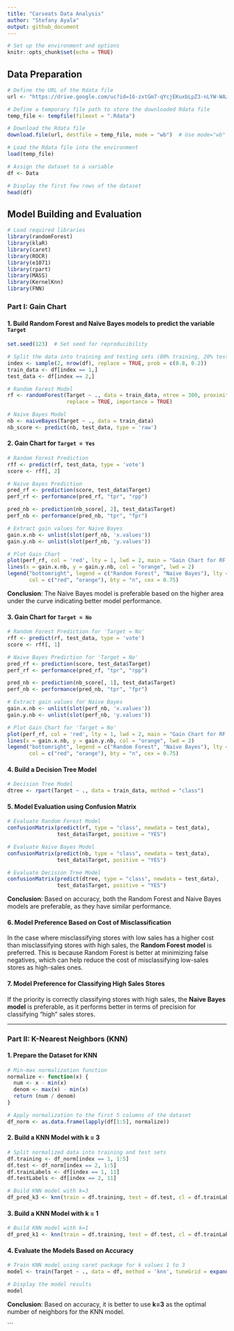 ---
title: "Carseats Data Analysis"
author: "Stefany Ayala"
output: github_document
---

```{r setup, include=FALSE}
# Set up the environment and options
knitr::opts_chunk$set(echo = TRUE)
```

## Data Preparation

```{r}
# Define the URL of the Rdata file
url <- "https://drive.google.com/uc?id=16-zxtGm7-qYcjEKuxbLpZ3-nLYW-WAzX&export=download"

# Define a temporary file path to store the downloaded Rdata file
temp_file <- tempfile(fileext = ".Rdata")

# Download the Rdata file
download.file(url, destfile = temp_file, mode = "wb")  # Use mode="wb" for binary files

# Load the Rdata file into the environment
load(temp_file)

# Assign the dataset to a variable
df <- Data

# Display the first few rows of the dataset
head(df)
```

## Model Building and Evaluation

```{r, message=FALSE, warning=FALSE}
# Load required libraries
library(randomForest)
library(klaR)
library(caret)
library(ROCR)
library(e1071)
library(rpart)
library(MASS)
library(KernelKnn)
library(FNN)
```

### Part I: Gain Chart

#### 1. Build Random Forest and Naïve Bayes models to predict the variable `Target`

```{r}
set.seed(123)  # Set seed for reproducibility

# Split the data into training and testing sets (80% training, 20% testing)
index <- sample(2, nrow(df), replace = TRUE, prob = c(0.8, 0.2))
train_data <- df[index == 1,]
test_data <- df[index == 2,]

# Random Forest Model
rf <- randomForest(Target ~ ., data = train_data, ntree = 300, proximity = TRUE,
                   replace = TRUE, importance = TRUE)

# Naive Bayes Model
nb <- naiveBayes(Target ~ ., data = train_data)
nb_score <- predict(nb, test_data, type = 'raw')
```

#### 2. Gain Chart for `Target = Yes`

```{r}
# Random Forest Prediction
rff <- predict(rf, test_data, type = 'vote')
score <- rff[, 2]

# Naive Bayes Prediction
pred_rf <- prediction(score, test_data$Target)
perf_rf <- performance(pred_rf, "tpr", "rpp")

pred_nb <- prediction(nb_score[, 2], test_data$Target)
perf_nb <- performance(pred_nb, "tpr", "fpr")

# Extract gain values for Naive Bayes
gain.x.nb <- unlist(slot(perf_nb, 'x.values'))
gain.y.nb <- unlist(slot(perf_nb, 'y.values'))

# Plot Gain Chart
plot(perf_rf, col = 'red', lty = 1, lwd = 2, main = "Gain Chart for RF and Naive Bayes Models")
lines(x = gain.x.nb, y = gain.y.nb, col = "orange", lwd = 2)
legend("bottomright", legend = c("Random Forest", "Naive Bayes"), lty = c(1, 1),
       col = c("red", "orange"), bty = "n", cex = 0.75)
```

**Conclusion**: The Naive Bayes model is preferable based on the higher area under the curve indicating better model performance.

#### 3. Gain Chart for `Target = No`

```{r}
# Random Forest Prediction for 'Target = No'
rff <- predict(rf, test_data, type = 'vote')
score <- rff[, 1]

# Naive Bayes Prediction for 'Target = No'
pred_rf <- prediction(score, test_data$Target)
perf_rf <- performance(pred_rf, "tpr", "rpp")

pred_nb <- prediction(nb_score[, 1], test_data$Target)
perf_nb <- performance(pred_nb, "tpr", "fpr")

# Extract gain values for Naive Bayes
gain.x.nb <- unlist(slot(perf_nb, 'x.values'))
gain.y.nb <- unlist(slot(perf_nb, 'y.values'))

# Plot Gain Chart for 'Target = No'
plot(perf_rf, col = 'red', lty = 1, lwd = 2, main = "Gain Chart for RF and Naive Bayes Models")
lines(x = gain.x.nb, y = gain.y.nb, col = "orange", lwd = 2)
legend("bottomright", legend = c("Random Forest", "Naive Bayes"), lty = c(1, 1),
       col = c("red", "orange"), bty = "n", cex = 0.75)
```

#### 4. Build a Decision Tree Model

```{r}
# Decision Tree Model
dtree <- rpart(Target ~ ., data = train_data, method = "class")
```

#### 5. Model Evaluation using Confusion Matrix

```{r}
# Evaluate Random Forest Model
confusionMatrix(predict(rf, type = "class", newdata = test_data),
                test_data$Target, positive = "YES")

# Evaluate Naive Bayes Model
confusionMatrix(predict(nb, type = "class", newdata = test_data),
                test_data$Target, positive = "YES")

# Evaluate Decision Tree Model
confusionMatrix(predict(dtree, type = "class", newdata = test_data),
                test_data$Target, positive = "YES")
```

**Conclusion**: Based on accuracy, both the Random Forest and Naive Bayes models are preferable, as they have similar performance.

#### 6. Model Preference Based on Cost of Misclassification

In the case where misclassifying stores with low sales has a higher cost than misclassifying stores with high sales, the **Random Forest model** is preferred. This is because Random Forest is better at minimizing false negatives, which can help reduce the cost of misclassifying low-sales stores as high-sales ones.

#### 7. Model Preference for Classifying High Sales Stores

If the priority is correctly classifying stores with high sales, the **Naive Bayes model** is preferable, as it performs better in terms of precision for classifying "high" sales stores.

---

### Part II: K-Nearest Neighbors (KNN)

#### 1. Prepare the Dataset for KNN

```{r}
# Min-max normalization function
normalize <- function(x) {
  num <- x - min(x)
  denom <- max(x) - min(x)
  return (num / denom)
}

# Apply normalization to the first 5 columns of the dataset
df_norm <- as.data.frame(lapply(df[1:5], normalize))
```

#### 2. Build a KNN Model with k = 3

```{r}
# Split normalized data into training and test sets
df.training <- df_norm[index == 1, 1:5]
df.test <- df_norm[index == 2, 1:5]
df.trainLabels <- df[index == 1, 11]
df.testLabels <- df[index == 2, 11]

# Build KNN model with k=3
df_pred_k3 <- knn(train = df.training, test = df.test, cl = df.trainLabels, k = 3, prob = TRUE)
```

#### 3. Build a KNN Model with k = 1

```{r}
# Build KNN model with k=1
df_pred_k1 <- knn(train = df.training, test = df.test, cl = df.trainLabels, k = 1, prob = TRUE)
```

#### 4. Evaluate the Models Based on Accuracy

```{r}
# Train KNN model using caret package for k values 1 to 3
model <- train(Target ~ ., data = df, method = 'knn', tuneGrid = expand.grid(k = 1:3), metric = 'Accuracy')

# Display the model results
model
```

**Conclusion**: Based on accuracy, it is better to use **k=3** as the optimal number of neighbors for the KNN model.

```
